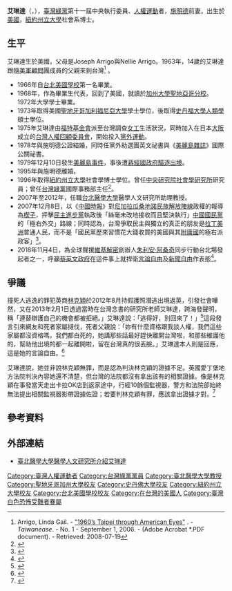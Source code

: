 {{Infobox person
| name    = 艾琳達<br>
| 英文名    =Linda Gail Arrigo
| party = {{台灣綠黨}}
| image       = 
| alt         = 
| caption     = 
| birth_name  = 
| birth_date  = {{Birth date and age|1949|1|16}}
| birth_place = {{USA-1912}}
| death_date  = <!-- {{Death date and age|YYYY|MM|DD|YYYY|MM|DD}} (death date then birth date) -->
| death_place = 
| nationality = {{USA}}
| permanent residency = {{ROC}}
| residence = {{TWN}}
| other_names = 
| known_for   = 
| occupation  = 
| 教育程度     = [[紐約州立大學|紐約州立大學]]社會系博士
| spouse      = {{marriage|施明德|1978|1995|reason=divorced}}
}}
'''艾琳達'''（{{lang-en|Linda Gail Arrigo}}，{{bd|1949年|1月16日|||}}），[[臺灣綠黨|臺灣綠黨]]第十一屆中央執行委員、[[人權運動|人權運動]]者，[[施明德|施明德]]前妻，出生於[[美國|美國]]，[[紐約州立大學|紐約州立大學]]社會系博士。

== 生平 ==
艾琳達生於美國，父母是Joseph Arrigo與Nellie Arrigo。1963年，14歲的艾琳達跟隨[[美軍顧問團|美軍顧問團]]成員的父親來到台灣<ref>Arrigo, Linda Gail. - [http://taiwanease.com/pdf/issue1.pdf "1960’s Taipei through American Eyes"] {{webarchive|url=https://web.archive.org/web/20110716185647/http://taiwanease.com/pdf/issue1.pdf |date=2011-07-16 }}. - ''Taiwanease''. - No. 1 - September 1, 2006. - (Adobe Acrobat *.PDF document). - Retrieved: 2008-07-19</ref> 。
*1966年自[[台北美國學校|台北美國學校]]第一名畢業。
*1968年，作為畢業生代表，回到了美國，就讀於[[加州大學聖地亞哥分校|加州大學聖地亞哥分校]]。1972年大學學士畢業。
*1973年取得美國[[聖地牙哥加利福尼亞大學|聖地牙哥加利福尼亞大學]]學士學位，後取得[[史丹福大學|史丹福大學]][[人類學|人類學]]碩士學位。
*1975年艾琳達由[[福特基金會|福特基金會]]派至台灣調查[[女工|女工]]生活狀況，同時加入在日本[[大阪市|大阪]]成立的[[台灣人權回顧委員會|台灣人權回顧委員會]]，開始投入[[黨外運動|黨外運動]]。
*1978年與施明德公證結婚，同時任黨外助選團英文祕書與《[[美麗島雜誌|美麗島雜誌]]》國際公關祕書。
*1979年12月10日發生[[美麗島事件|美麗島事件]]，事後遭[[蔣經國政府|蔣經國政府]][[驅逐出境|驅逐出境]]。
*1995年與施明德離婚。
*1996年取得[[紐約州立大學|紐約州立大學]]社會學博士學位。曾任[[中央研究院社會學研究所|中央研究院社會學研究所]]研究員；曾任[[台灣綠黨|台灣綠黨]]國際事務部主任<ref name="[1]">{{Cite web|url=http://www.taiwancenter.com/sdtca/articles/7-05/1.html|author=范少達|title=簡記艾琳達於台灣中心的一席話|date=2005-07|accessdate=2017-10-09|work=美國加州聖地牙哥台灣同鄉會|archive-date=2020-02-23|archive-url=https://web.archive.org/web/20200223210543/http://www.taiwancenter.com/sdtca/articles/7-05/1.html|dead-url=no}}</ref>。
*2007年至2012年，任職[[台北醫學大學|台北醫學大學]]醫學人文研究所助理教授。
*2007年12月8日，以《[[中國時報|中國時報]]》對[[尼加拉瓜|尼加拉瓜]][[桑地諾民族解放陣線|桑地諾民族解放陣線]]政權的報導為[[楔子_(文學)|楔子]]，抨擊[[民主進步黨|民主進步黨]]執政後「絲毫未改地接收而且堅決執行」[[中國國民黨|中國國民黨]]的「極右外交」路線；同時認為，台灣爭取民主與獨立的真正的朋友是[[拉丁美洲|拉丁美洲]]普通人民，而不是「國民黨歷來習慣花大錢收買的美國與其[[附庸國|附庸國]]的極右派政客」<ref>{{cite news|author=艾琳達|url=https://www.coolloud.org.tw/node/12696|title=極右外交政策可休矣！|publisher=中國時報|date=2007-12-08|accessdate=2021-01-12|archive-date=2021-01-14|archive-url=https://web.archive.org/web/20210114042040/https://www.coolloud.org.tw/node/12696|dead-url=no}}</ref>。
*2018年11月4日，為全球聲援[[維基解密|維基解密]]創辦人[[朱利安·阿桑奇|朱利安·阿桑奇]]同步行動台北場發起者之一，呼籲[[蔡英文政府|蔡英文政府]]在這件事上就捍衛[[言論自由|言論自由]]及[[新聞自由|新聞自由]]作表態<ref>{{cite news|author=洪敏隆|url=https://tw.appledaily.com/new/realtime/20181104/1460157|title=聲援維基解密創辦人 民團到AIT抗議|publisher=[[台灣蘋果日報|台灣蘋果日報]]蘋果即時|date=2018-11-04|accessdate=2018-11-04|archive-date=2020-05-10|archive-url=https://web.archive.org/web/20200510094434/https://tw.appledaily.com/new/realtime/20181104/1460157|dead-url=no}}</ref>。

==爭議==

撞死人逃逸的罪犯英商[[林克穎|林克穎]]於2012年8月持假護照潛逃出境返英，引發社會嘩然，又在2013年2月1日透過當時在台灣念書的研究所老師艾琳達，跨海發聲明，稱「連替辯護自己的機會都被拒絕。」艾琳達說：「逃得好，別回來了！」<ref name="施明德前妻艾琳達　力挺林克穎「逃得好，別回來了！」">{{cite news | language = zh-tw | author = 林保宏 | url = http://www.nownews.com/2013/02/01/91-2899312.htm | title = 施明德前妻艾琳達 力挺林克穎「逃得好，別回來了！」 | people =  | medium =  | format =  | publisher = NOWnews | pages =  | date = 2013-02-01 | accessdate = 2013-02-02 | archive-date = 2013-05-26 | archive-url = https://web.archive.org/web/20130526100115/http://www.nownews.com/2013/02/01/91-2899312.htm | dead-url = no }}</ref>這段發言引來網友和死者家屬撻伐，死者父親說：「妳有什麼資格跟我談人權，我們這些家屬都沒資格嗎，我們都白死的，她講那些話最好趕快離開台灣啦，和那些維護他的，幫助他出境的都一起離開啦，留在台灣真的很丟臉。」艾琳達本人則是回應，這是她的言論自由。<ref name="「跑得好」！艾琳達幫腔林克穎　死者父怒">{{cite news| language =zh-tw| author =| url =http://tw.news.yahoo.com/%E8%B7%91%E5%BE%97%E5%A5%BD-%E8%89%BE%E7%90%B3%E9%81%94%E5%B9%AB%E8%85%94%E6%9E%97%E5%85%8B%E7%A9%8E-%E6%AD%BB%E8%80%85%E7%88%B6%E6%80%92-040009911.html| title =「跑得好」！艾琳達幫腔林克穎 死者父怒| people =| medium =| format =| publisher =TVBS新聞| pages =| date =2013-02-03| accessdate =2013-02-03| deadurl =yes| archiveurl =https://web.archive.org/web/20130205102117/http://tw.news.yahoo.com/%E8%B7%91%E5%BE%97%E5%A5%BD-%E8%89%BE%E7%90%B3%E9%81%94%E5%B9%AB%E8%85%94%E6%9E%97%E5%85%8B%E7%A9%8E-%E6%AD%BB%E8%80%85%E7%88%B6%E6%80%92-040009911.html| archivedate =2013-02-05}}</ref>

艾琳達說，她並非說林克穎無罪，而是認為判決林克穎的證據不足。英國愛丁堡地方法院判決內容她還不清楚，但台灣的法院都沒有拿出該有的相關證據。像是林克穎在事發當天走出卡拉OK店到返家途中，行經10餘個監視器，警方和法院卻始終無法提出相關監視器影帶證據佐證；若要判林克穎有罪，應該拿出證據才對。<ref name="艾琳達指林克穎案判決證據不足">{{cite news |language = zh-tw | author =黃麗芸  | url = https://www.taiwannews.com.tw/ch/news/2502625 | title = 艾琳達指林克穎案判決證據不足 | people =  | medium =  | format = | publisher = [[台灣英文新聞|台灣英文新聞]] | pages =  | date = 2014-06-11 | accessdate =2014-06-11}}</ref>

== 參考資料==
<references />

==外部連結==
*[http://my2.tmu.edu.tw/blog.php?user=linda2007&f=portfolio&m=profile 臺北醫學大學醫學人文研究所介紹艾琳達] {{Wayback|url=http://my2.tmu.edu.tw/blog.php?user=linda2007&f=portfolio&m=profile |date=20100316102053 }}
{{Authority control}}
{{DEFAULTSORT:Arrigo, Linda Gail}}
[[Category:臺灣人權運動者|Category:臺灣人權運動者]]
[[Category:台灣綠黨黨員|Category:台灣綠黨黨員]]
[[Category:臺北醫學大學教授|Category:臺北醫學大學教授]]
[[Category:聖地牙哥加州大學校友|Category:聖地牙哥加州大學校友]]
[[Category:史丹佛大學校友|Category:史丹佛大學校友]]
[[Category:紐約州立大學校友|Category:紐約州立大學校友]]
[[Category:台北美國學校校友|Category:台北美國學校校友]]
[[Category:在台灣的美國人|Category:在台灣的美國人]]
[[Category:臺灣白色恐怖受難者眷屬|Category:臺灣白色恐怖受難者眷屬]]